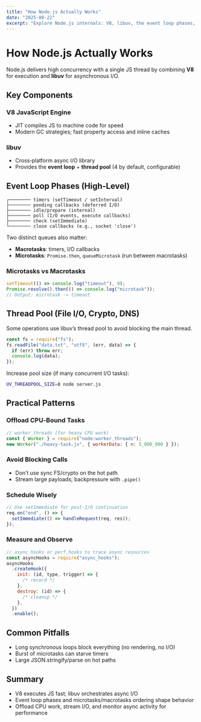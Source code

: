 ```yaml
---
title: "How Node.js Actually Works"
date: "2025-08-22"
excerpt: "Explore Node.js internals: V8, libuv, the event loop phases, thread pool, microtasks vs macrotasks, and practical patterns for performance and reliability."
---
```


# How Node.js Actually Works

Node.js delivers high concurrency with a single JS thread by combining **V8** for execution and **libuv** for asynchronous I/O.

<!-- IMAGE: Architecture overview – V8 (JS) + libuv (event loop + thread pool) + OS -->

## Key Components

### V8 JavaScript Engine

- JIT compiles JS to machine code for speed
- Modern GC strategies; fast property access and inline caches

### libuv

- Cross‑platform async I/O library
- Provides the **event loop** + **thread pool** (4 by default, configurable)

<!-- IMAGE: libuv event loop and thread pool diagram -->

## Event Loop Phases (High‑Level)

```text
┌──────── timers (setTimeout / setInterval)
├──────── pending callbacks (deferred I/O)
├──────── idle/prepare (internal)
├──────── poll (I/O events, execute callbacks)
├──────── check (setImmediate)
└──────── close callbacks (e.g., socket 'close')
```

Two distinct queues also matter:

- **Macrotasks**: timers, I/O callbacks
- **Microtasks**: `Promise.then`, `queueMicrotask` (run between macrotasks)

### Microtasks vs Macrotasks

```js
setTimeout(() => console.log("timeout"), 0);
Promise.resolve().then(() => console.log("microtask"));
// Output: microtask -> timeout
```

<!-- IMAGE: Queue timing diagram showing microtasks running between macrotasks -->

## Thread Pool (File I/O, Crypto, DNS)

Some operations use libuv’s thread pool to avoid blocking the main thread.

```js
const fs = require("fs");
fs.readFile("data.txt", "utf8", (err, data) => {
  if (err) throw err;
  console.log(data);
});
```

Increase pool size (if many concurrent I/O tasks):

```bash
UV_THREADPOOL_SIZE=8 node server.js
```

## Practical Patterns

### Offload CPU‑Bound Tasks

```js
// worker_threads (for heavy CPU work)
const { Worker } = require("node:worker_threads");
new Worker("./heavy-task.js", { workerData: { n: 5_000_000 } });
```

### Avoid Blocking Calls

- Don’t use sync FS/crypto on the hot path
- Stream large payloads; backpressure with `.pipe()`

### Schedule Wisely

```js
// Use setImmediate for post‑I/O continuation
req.on("end", () => {
  setImmediate(() => handleRequest(req, res));
});
```

### Measure and Observe

```js
// async_hooks or perf_hooks to trace async resources
const asyncHooks = require("async_hooks");
asyncHooks
  .createHook({
    init: (id, type, trigger) => {
      /* record */
    },
    destroy: (id) => {
      /* cleanup */
    },
  })
  .enable();
```

<!-- IMAGE: Flamegraph or timeline screenshot placeholder for event loop activity -->

## Common Pitfalls

- Long synchronous loops block everything (no rendering, no I/O)
- Burst of microtasks can starve timers
- Large JSON.stringify/parse on hot paths

## Summary

- V8 executes JS fast; libuv orchestrates async I/O
- Event loop phases and microtasks/macrotasks ordering shape behavior
- Offload CPU work, stream I/O, and monitor async activity for performance

<!-- IMAGE: Final overview: best practices checklist visual -->
